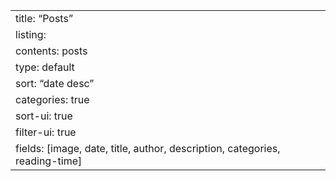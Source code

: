 ---
title: "Posts"
listing: 
  contents: posts
  type: default
  sort: "date desc"
  categories: true
  sort-ui: true
  filter-ui: true
  fields: [image, date, title, author, description, categories, reading-time]
---